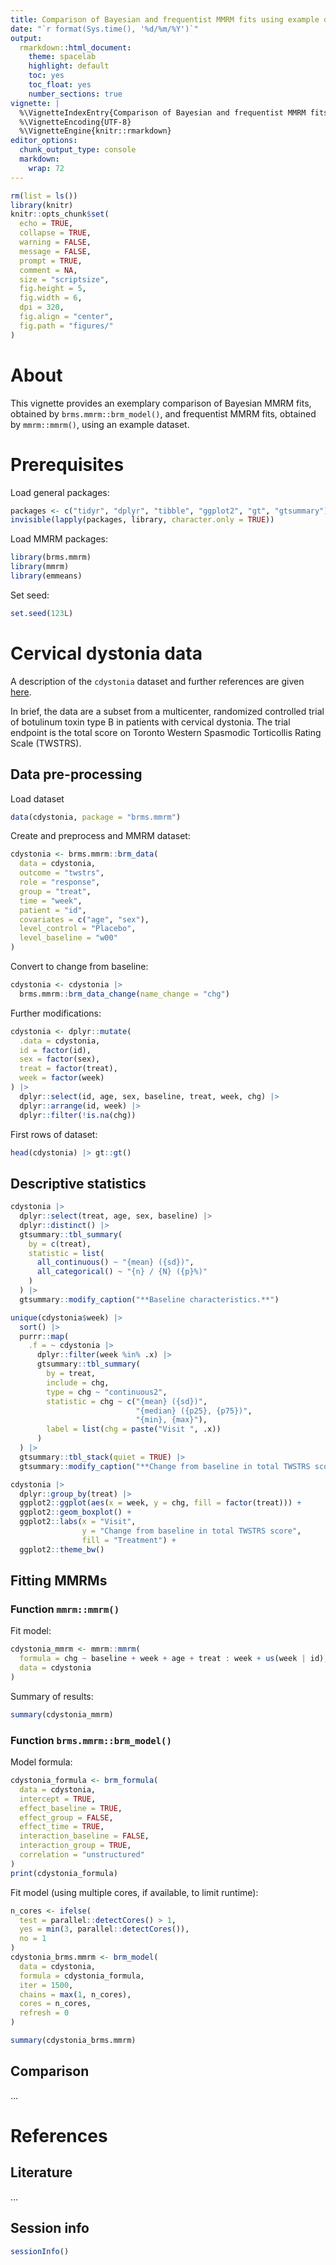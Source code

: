 ```yaml
---
title: Comparison of Bayesian and frequentist MMRM fits using example datasets
date: "`r format(Sys.time(), '%d/%m/%Y')`"
output:
  rmarkdown::html_document:
    theme: spacelab
    highlight: default
    toc: yes
    toc_float: yes
    number_sections: true 
vignette: |
  %\VignetteIndexEntry{Comparison of Bayesian and frequentist MMRM fits using example datasets}
  %\VignetteEncoding{UTF-8}
  %\VignetteEngine{knitr::rmarkdown} 
editor_options:
  chunk_output_type: console
  markdown:
    wrap: 72
---
```


```r
rm(list = ls())
library(knitr)
knitr::opts_chunk$set(
  echo = TRUE,
  collapse = TRUE,
  warning = FALSE,
  message = FALSE,
  prompt = TRUE,
  comment = NA,
  size = "scriptsize",
  fig.height = 5,
  fig.width = 6,
  dpi = 320,
  fig.align = "center",
  fig.path = "figures/"
)
```

# About {.unnumbered}

This vignette provides an exemplary comparison of Bayesian MMRM fits, 
obtained by `brms.mmrm::brm_model()`, 
and frequentist MMRM fits, obtained by `mmrm::mmrm()`, using an example dataset.

# Prerequisites

Load general packages:

```r
packages <- c("tidyr", "dplyr", "tibble", "ggplot2", "gt", "gtsummary")
invisible(lapply(packages, library, character.only = TRUE))
```

Load MMRM packages:

```r
library(brms.mmrm)
library(mmrm)
library(emmeans)
```

Set seed:

```r
set.seed(123L)
```


# Cervical dystonia data

A description of the `cdystonia` dataset and further references are given 
[here](https://hbiostat.org/data/repo/cdystonia).

In brief, the data are a subset from a multicenter, randomized controlled trial
of botulinum toxin type B in patients with cervical dystonia. 
The trial endpoint is the total score on Toronto Western Spasmodic Torticollis
Rating Scale (TWSTRS).

## Data pre-processing

Load dataset
```r
data(cdystonia, package = "brms.mmrm")
```

Create and preprocess and MMRM dataset:
```r
cdystonia <- brms.mmrm::brm_data(
  data = cdystonia,
  outcome = "twstrs",
  role = "response",
  group = "treat",
  time = "week",
  patient = "id",
  covariates = c("age", "sex"),
  level_control = "Placebo",
  level_baseline = "w00"
)
```

Convert to change from baseline:
```r
cdystonia <- cdystonia |>
  brms.mmrm::brm_data_change(name_change = "chg")
```

Further modifications:
```r
cdystonia <- dplyr::mutate(
  .data = cdystonia,
  id = factor(id),
  sex = factor(sex),
  treat = factor(treat),
  week = factor(week)
) |>
  dplyr::select(id, age, sex, baseline, treat, week, chg) |>
  dplyr::arrange(id, week) |>
  dplyr::filter(!is.na(chg))
```

First rows of dataset:
```r
head(cdystonia) |> gt::gt()
```

## Descriptive statistics

```r
cdystonia |>
  dplyr::select(treat, age, sex, baseline) |>
  dplyr::distinct() |>
  gtsummary::tbl_summary(
    by = c(treat),
    statistic = list(
      all_continuous() ~ "{mean} ({sd})",
      all_categorical() ~ "{n} / {N} ({p}%)"
    )
  ) |>
  gtsummary::modify_caption("**Baseline characteristics.**")
```

```r
unique(cdystonia$week) |>
  sort() |>
  purrr::map(
    .f = ~ cdystonia |>
      dplyr::filter(week %in% .x) |>
      gtsummary::tbl_summary(
        by = treat,
        include = chg,
        type = chg ~ "continuous2",
        statistic = chg ~ c("{mean} ({sd})",
                            "{median} ({p25}, {p75})",
                            "{min}, {max}"),
        label = list(chg = paste("Visit ", .x))
      )
  ) |>
  gtsummary::tbl_stack(quiet = TRUE) |>
  gtsummary::modify_caption("**Change from baseline in total TWSTRS score.**")
```

```r
cdystonia |>
  dplyr::group_by(treat) |>
  ggplot2::ggplot(aes(x = week, y = chg, fill = factor(treat))) +
  ggplot2::geom_boxplot() +
  ggplot2::labs(x = "Visit",
                y = "Change from baseline in total TWSTRS score",
                fill = "Treatment") +
  ggplot2::theme_bw()
```


## Fitting MMRMs

### Function `mmrm::mmrm()`

Fit model:
```r
cdystonia_mmrm <- mmrm::mmrm(
  formula = chg ~ baseline + week + age + treat : week + us(week | id),
  data = cdystonia
)
```

Summary of results:
```r
summary(cdystonia_mmrm)
```

### Function `brms.mmrm::brm_model()`

Model formula:
```r
cdystonia_formula <- brm_formula(
  data = cdystonia,
  intercept = TRUE,
  effect_baseline = TRUE,
  effect_group = FALSE,
  effect_time = TRUE,
  interaction_baseline = FALSE,
  interaction_group = TRUE,
  correlation = "unstructured"
)
print(cdystonia_formula)
```

Fit model (using multiple cores, if available, to limit runtime):
```r
n_cores <- ifelse(
  test = parallel::detectCores() > 1,
  yes = min(3, parallel::detectCores()),
  no = 1
)
cdystonia_brms.mmrm <- brm_model(
  data = cdystonia,
  formula = cdystonia_formula,
  iter = 1500,
  chains = max(1, n_cores),
  cores = n_cores,
  refresh = 0
)
```

```r
summary(cdystonia_brms.mmrm)
```


## Comparison 

...

<!--

# HSAUR3 data

## Data pre-processing

...

## Descriptive statistics
...

## Fitting MMRMs

...

## Comparison 

...


```r
```

-->


# References {.unnumbered}

## Literature {.unnumbered}

...

<!--
&nbsp;

<div id="refs"></div>

&nbsp;
-->


## Session info {.unnumbered}

```r
sessionInfo()
```

